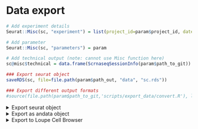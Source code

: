 
<br>

# Data export

```r
# Add experiment details
Seurat::Misc(sc, "experiment") = list(project_id=param$project_id, date=Sys.Date(), species=gsub("_gene_ensembl", "", param$mart_dataset))

# Add parameter
Seurat::Misc(sc, "parameters") = param

# Add technical output (note: cannot use Misc function here)
sc@misc$technical = data.frame(ScrnaseqSessionInfo(param$path_to_git))
```

```r
### Export seurat object
saveRDS(sc, file=file.path(param$path_out, "data", "sc.rds"))

```

```r
### Export different output formats
#source(file.path(param$path_to_git,'scripts/export_data/convert.R'), local = knitr::knit_global())
```


<details>
  <summary> Export seurat object</summary>
  
  We export the assay data, cell metadata, clustering and visualization.   
    
  Result files:  
  * sc.rds: Seurat object for import into R  
  * cell_metadata.xlsx: Cell metadata in excel format  
  * counts folder: Contains raw count matrix of the entire dataset (sparse matrix)  

</details>


<details>
  <summary>Export as andata object</summary>
  
  We export the assay data, cell metadata, clustering and visualization in andata format.  
    
  Result file:  
  * sc.h5ad: H5AD object   

</details>


<details>
  <summary> Export to Loupe Cell Browser</summary>
  
  If all provided datasets are of type "10x", we export the UMAP 2D visualization, metadata such as the cell clusters, and lists of differentially expressed genes, so you can open and work with these in the Loupe Cell Browser (https://support.10xgenomics.com/single-cell-gene-expression/software/visualization/latest/what-is-loupe-cell-browser).  
    
  Result files are:  
  * Loupe_projection_(umap|pca|...).csv: Seurat UMAP/PCA/... projections for visualization  
  * Loupe_metadata.csv: Seurat cell meta data including clusters and cell cycle phases  
    
  Projections can be imported in Loupe via "Import Projection", cell meta data via "Import Categories" and gene sets via "Import Lists".  

</details>



